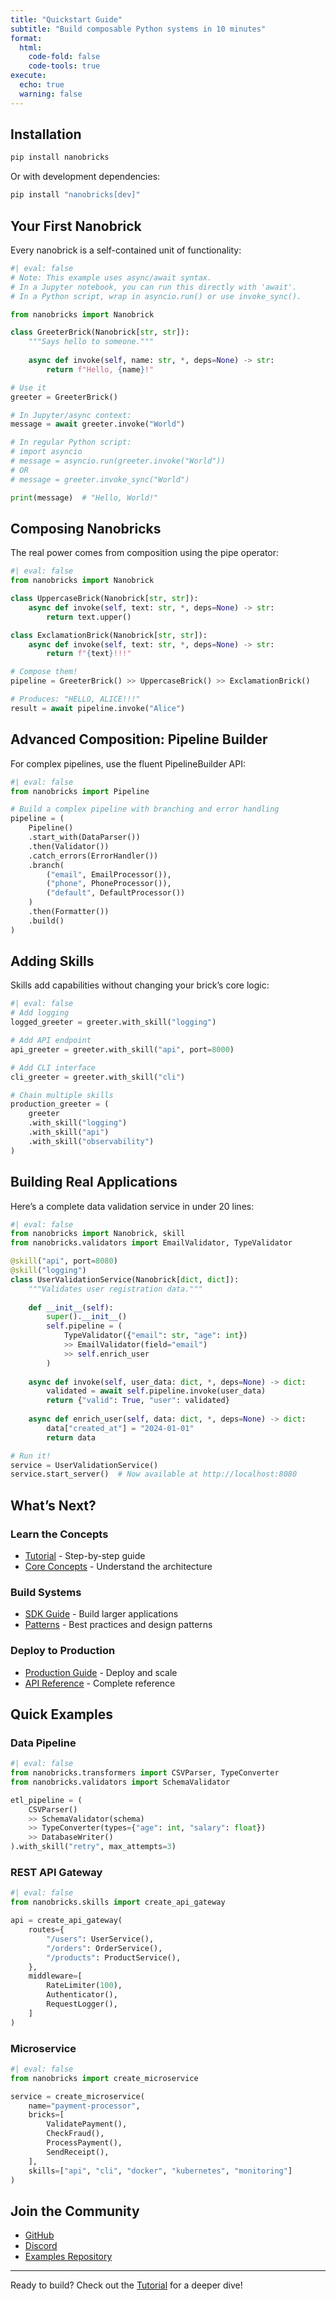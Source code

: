 ```yaml
---
title: "Quickstart Guide"
subtitle: "Build composable Python systems in 10 minutes"
format:
  html:
    code-fold: false
    code-tools: true
execute:
  echo: true
  warning: false
---
```


## Installation

```bash
pip install nanobricks
```

Or with development dependencies:

```bash
pip install "nanobricks[dev]"
```

## Your First Nanobrick

Every nanobrick is a self-contained unit of functionality:

```python
#| eval: false
# Note: This example uses async/await syntax. 
# In a Jupyter notebook, you can run this directly with 'await'.
# In a Python script, wrap in asyncio.run() or use invoke_sync().

from nanobricks import Nanobrick

class GreeterBrick(Nanobrick[str, str]):
    """Says hello to someone."""
    
    async def invoke(self, name: str, *, deps=None) -> str:
        return f"Hello, {name}!"

# Use it
greeter = GreeterBrick()

# In Jupyter/async context:
message = await greeter.invoke("World")

# In regular Python script:
# import asyncio
# message = asyncio.run(greeter.invoke("World"))
# OR
# message = greeter.invoke_sync("World")

print(message)  # "Hello, World!"
```

## Composing Nanobricks

The real power comes from composition using the pipe operator:

```python
#| eval: false
from nanobricks import Nanobrick

class UppercaseBrick(Nanobrick[str, str]):
    async def invoke(self, text: str, *, deps=None) -> str:
        return text.upper()

class ExclamationBrick(Nanobrick[str, str]):
    async def invoke(self, text: str, *, deps=None) -> str:
        return f"{text}!!!"

# Compose them!
pipeline = GreeterBrick() >> UppercaseBrick() >> ExclamationBrick()

# Produces: "HELLO, ALICE!!!"
result = await pipeline.invoke("Alice")
```

## Advanced Composition: Pipeline Builder

For complex pipelines, use the fluent PipelineBuilder API:

```python
#| eval: false
from nanobricks import Pipeline

# Build a complex pipeline with branching and error handling
pipeline = (
    Pipeline()
    .start_with(DataParser())
    .then(Validator())
    .catch_errors(ErrorHandler())
    .branch(
        ("email", EmailProcessor()),
        ("phone", PhoneProcessor()),
        ("default", DefaultProcessor())
    )
    .then(Formatter())
    .build()
)
```

## Adding Skills

Skills add capabilities without changing your brick's core logic:

```python
#| eval: false
# Add logging
logged_greeter = greeter.with_skill("logging")

# Add API endpoint
api_greeter = greeter.with_skill("api", port=8000)

# Add CLI interface
cli_greeter = greeter.with_skill("cli")

# Chain multiple skills
production_greeter = (
    greeter
    .with_skill("logging")
    .with_skill("api")
    .with_skill("observability")
)
```

## Building Real Applications

Here's a complete data validation service in under 20 lines:

```python
#| eval: false
from nanobricks import Nanobrick, skill
from nanobricks.validators import EmailValidator, TypeValidator

@skill("api", port=8080)
@skill("logging")
class UserValidationService(Nanobrick[dict, dict]):
    """Validates user registration data."""
    
    def __init__(self):
        super().__init__()
        self.pipeline = (
            TypeValidator({"email": str, "age": int})
            >> EmailValidator(field="email")
            >> self.enrich_user
        )
    
    async def invoke(self, user_data: dict, *, deps=None) -> dict:
        validated = await self.pipeline.invoke(user_data)
        return {"valid": True, "user": validated}
    
    async def enrich_user(self, data: dict, *, deps=None) -> dict:
        data["created_at"] = "2024-01-01"
        return data

# Run it!
service = UserValidationService()
service.start_server()  # Now available at http://localhost:8080
```

## What's Next?

### Learn the Concepts
- [Tutorial](tutorial.html) - Step-by-step guide
- [Core Concepts](concepts.html) - Understand the architecture

### Build Systems
- [SDK Guide](sdk-guide.html) - Build larger applications
- [Patterns](patterns.html) - Best practices and design patterns

### Deploy to Production
- [Production Guide](production.html) - Deploy and scale
- [API Reference](api-reference.html) - Complete reference

## Quick Examples

### Data Pipeline
```python
#| eval: false
from nanobricks.transformers import CSVParser, TypeConverter
from nanobricks.validators import SchemaValidator

etl_pipeline = (
    CSVParser()
    >> SchemaValidator(schema)
    >> TypeConverter(types={"age": int, "salary": float})
    >> DatabaseWriter()
).with_skill("retry", max_attempts=3)
```

### REST API Gateway
```python
#| eval: false
from nanobricks.skills import create_api_gateway

api = create_api_gateway(
    routes={
        "/users": UserService(),
        "/orders": OrderService(),
        "/products": ProductService(),
    },
    middleware=[
        RateLimiter(100),
        Authenticator(),
        RequestLogger(),
    ]
)
```

### Microservice
```python
#| eval: false
from nanobricks import create_microservice

service = create_microservice(
    name="payment-processor",
    bricks=[
        ValidatePayment(),
        CheckFraud(),
        ProcessPayment(),
        SendReceipt(),
    ],
    skills=["api", "cli", "docker", "kubernetes", "monitoring"]
)
```

## Join the Community

- [GitHub](https://github.com/nanobricks/nanobricks)
- [Discord](https://discord.gg/nanobricks)
- [Examples Repository](https://github.com/nanobricks/examples)

---

Ready to build? Check out the [Tutorial](tutorial.html) for a deeper dive!